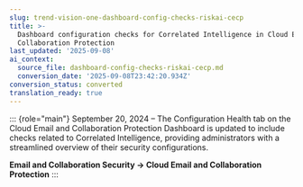 ```yaml
---
slug: trend-vision-one-dashboard-config-checks-riskai-cecp
title: >-
  Dashboard configuration checks for Correlated Intelligence in Cloud Email and
  Collaboration Protection
last_updated: '2025-09-08'
ai_context:
  source_file: dashboard-config-checks-riskai-cecp.md
  conversion_date: '2025-09-08T23:42:20.934Z'
conversion_status: converted
translation_ready: true
---
```


::: {role="main"}
September 20, 2024 – The Configuration Health tab on the Cloud Email and Collaboration Protection Dashboard is updated to include checks related to Correlated Intelligence, providing administrators with a streamlined overview of their security configurations.

**Email and Collaboration Security → Cloud Email and Collaboration Protection**
:::
